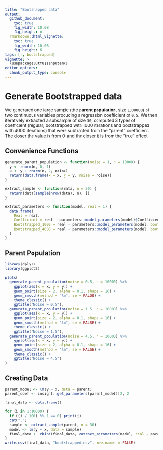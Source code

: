 ```yaml
---
title: "Bootsrapped data"
output: 
  github_document:
    toc: true
    fig_width: 10.08
    fig_height: 6
  rmarkdown::html_vignette:
    toc: true
    fig_width: 10.08
    fig_height: 6
tags: [r, bootstrapped]
vignette: >
  \usepackage[utf8]{inputenc}
editor_options: 
  chunk_output_type: console
---
```


# Generate Bootstrapped data

We generated one large sample (the **parent population**, size `1000000`) of two
continuous variables producing a regression coefficient of `0.5`. We then
iteratively extracted a subsample of size `30`, computed 3 types of coefficient
(regular, bootstrapped with 1000 iterations and bootstrapped with 4000
iterations) that were subtracted from the "parent" coefficient. The closer the
value is from 0, and the closer it is from the "true" effect.

## Convenience Functions
```r
generate_parent_population <- function(noise = 1, n = 10000) {
  y <- rnorm(n, 0, 1)
  x <- y + rnorm(n, 0, noise)
  return(data.frame(x = x, y = y, noise = noise))
}

extract_sample <- function(data, n = 30) {
  return(data[sample(nrow(data), n), ])
}

extract_parameters <- function(model, real = 1) {
  data.frame(
    Real = real,
    Coefficient = real - parameters::model_parameters(model)$Coefficient[2],
    Bootstrapped_1000 = real - parameters::model_parameters(model, bootstrap = TRUE, n = 1000)$Coefficient[2],
    Bootstrapped_4000 = real - parameters::model_parameters(model, bootstrap = TRUE, n = 4000)$Coefficient[2]
  )
}
```

## Parent Population
```r
library(dplyr)
library(ggplot2)

plots(
  generate_parent_population(noise = 0.5, n = 10000) %>%
    ggplot(aes(x = x, y = y)) +
    geom_point(size = 2, alpha = 0.1, shape = 16) +
    geom_smooth(method = "lm", se = FALSE) +
    theme_classic() +
    ggtitle("Noise = 0.5"),
  generate_parent_population(noise = 1.5, n = 10000) %>%
    ggplot(aes(x = x, y = y)) +
    geom_point(size = 2, alpha = 0.1, shape = 16) +
    geom_smooth(method = "lm", se = FALSE) +
    theme_classic() +
    ggtitle("Noise = 1.5"),
  generate_parent_population(noise = 4.5, n = 10000) %>%
    ggplot(aes(x = x, y = y)) +
    geom_point(size = 2, alpha = 0.1, shape = 16) +
    geom_smooth(method = "lm", se = FALSE) +
    theme_classic() +
    ggtitle("Noise = 4.5")
)
```

## Creating Data
```r
parent_model <- lm(y ~ x, data = parent)
parent_coef <- insight::get_parameters(parent_model)[2, 2]

final_data <- data.frame()

for (i in 1:10000) {
  if ((i / 100) %% 1 == 0) print(i)
  cat(".")
  sample <- extract_sample(parent, n = 30)
  model <- lm(y ~ x, data = sample)
  final_data <- rbind(final_data, extract_parameters(model, real = parent_coef))
}
write.csv(final_data, "bootstrapped.csv", row.names = FALSE)
```
